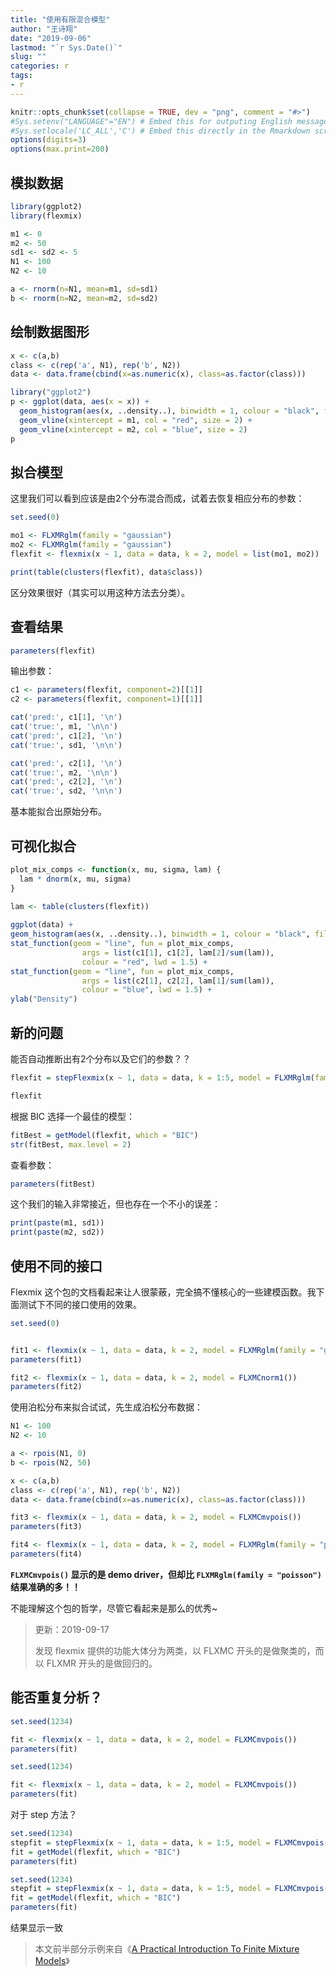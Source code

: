 ```yaml
---
title: "使用有限混合模型"
author: "王诗翔"
date: "2019-09-06"
lastmod: "`r Sys.Date()`"
slug: ""
categories: r
tags:
- r
---
```


```r
knitr::opts_chunk$set(collapse = TRUE, dev = "png", comment = "#>")
#Sys.setenv("LANGUAGE"="EN") # Embed this for outputing English message
#Sys.setlocale('LC_ALL','C') # Embed this directly in the Rmarkdown script that contains the Chinese character comment
options(digits=3)
options(max.print=200)
```

## 模拟数据

```r
library(ggplot2)
library(flexmix)
```


```r
m1 <- 0
m2 <- 50
sd1 <- sd2 <- 5
N1 <- 100
N2 <- 10

a <- rnorm(n=N1, mean=m1, sd=sd1)
b <- rnorm(n=N2, mean=m2, sd=sd2)
```

## 绘制数据图形

```r
x <- c(a,b)
class <- c(rep('a', N1), rep('b', N2))
data <- data.frame(cbind(x=as.numeric(x), class=as.factor(class)))

library("ggplot2")
p <- ggplot(data, aes(x = x)) + 
  geom_histogram(aes(x, ..density..), binwidth = 1, colour = "black", fill = "white") +
  geom_vline(xintercept = m1, col = "red", size = 2) + 
  geom_vline(xintercept = m2, col = "blue", size = 2)
p
```

## 拟合模型


这里我们可以看到应该是由2个分布混合而成，试着去恢复相应分布的参数：

```r
set.seed(0)

mo1 <- FLXMRglm(family = "gaussian")
mo2 <- FLXMRglm(family = "gaussian")
flexfit <- flexmix(x ~ 1, data = data, k = 2, model = list(mo1, mo2))
```

```r
print(table(clusters(flexfit), data$class))
```


区分效果很好（其实可以用这种方法去分类）。

## 查看结果

```r
parameters(flexfit)
```

输出参数：

```r
c1 <- parameters(flexfit, component=2)[[1]]
c2 <- parameters(flexfit, component=1)[[1]]

cat('pred:', c1[1], '\n')
cat('true:', m1, '\n\n')
cat('pred:', c1[2], '\n')
cat('true:', sd1, '\n\n')

cat('pred:', c2[1], '\n')
cat('true:', m2, '\n\n')
cat('pred:', c2[2], '\n')
cat('true:', sd2, '\n\n')
```

基本能拟合出原始分布。

## 可视化拟合

```r
plot_mix_comps <- function(x, mu, sigma, lam) {
  lam * dnorm(x, mu, sigma)
}

lam <- table(clusters(flexfit))
  
ggplot(data) +
geom_histogram(aes(x, ..density..), binwidth = 1, colour = "black", fill = "white") +
stat_function(geom = "line", fun = plot_mix_comps,
                args = list(c1[1], c1[2], lam[2]/sum(lam)),
                colour = "red", lwd = 1.5) +
stat_function(geom = "line", fun = plot_mix_comps,
                args = list(c2[1], c2[2], lam[1]/sum(lam)),
                colour = "blue", lwd = 1.5) +
ylab("Density")
```

## 新的问题

能否自动推断出有2个分布以及它们的参数？？

```r
flexfit = stepFlexmix(x ~ 1, data = data, k = 1:5, model = FLXMRglm(family = "gaussian"))
```

```r
flexfit
```

根据 BIC 选择一个最佳的模型：

```r
fitBest = getModel(flexfit, which = "BIC")
str(fitBest, max.level = 2)
```

查看参数：

```r
parameters(fitBest)
```

这个我们的输入非常接近，但也存在一个不小的误差：

```r
print(paste(m1, sd1))  
print(paste(m2, sd2))
```

## 使用不同的接口

Flexmix 这个包的文档看起来让人很蒙蔽，完全搞不懂核心的一些建模函数。我下面测试下不同的接口使用的效果。

```r
set.seed(0)


fit1 <- flexmix(x ~ 1, data = data, k = 2, model = FLXMRglm(family = "gaussian"))
parameters(fit1)
```

```r
fit2 <- flexmix(x ~ 1, data = data, k = 2, model = FLXMCnorm1())
parameters(fit2)
```

使用泊松分布来拟合试试，先生成泊松分布数据：

```r
N1 <- 100
N2 <- 10

a <- rpois(N1, 0)
b <- rpois(N2, 50)

x <- c(a,b)
class <- c(rep('a', N1), rep('b', N2))
data <- data.frame(cbind(x=as.numeric(x), class=as.factor(class)))
```


```r
fit3 <- flexmix(x ~ 1, data = data, k = 2, model = FLXMCmvpois())
parameters(fit3)
```

```r
fit4 <- flexmix(x ~ 1, data = data, k = 2, model = FLXMRglm(family = "poisson"))
parameters(fit4)
```

**`FLXMCmvpois()` 显示的是 demo driver，但却比 `FLXMRglm(family = "poisson")` 结果准确的多！！**

不能理解这个包的哲学，尽管它看起来是那么的优秀~

> 更新：2019-09-17
>
> 发现 flexmix 提供的功能大体分为两类，以 FLXMC 开头的是做聚类的，而以 FLXMR 开头的是做回归的。

## 能否重复分析？

```r
set.seed(1234)

fit <- flexmix(x ~ 1, data = data, k = 2, model = FLXMCmvpois())
parameters(fit)
```

```r
set.seed(1234)

fit <- flexmix(x ~ 1, data = data, k = 2, model = FLXMCmvpois())
parameters(fit)
```

对于 step 方法？

```r
set.seed(1234)
stepfit = stepFlexmix(x ~ 1, data = data, k = 1:5, model = FLXMCmvpois())
fit = getModel(flexfit, which = "BIC")
parameters(fit)
```

```r
set.seed(1234)
stepfit = stepFlexmix(x ~ 1, data = data, k = 1:5, model = FLXMCmvpois())
fit = getModel(flexfit, which = "BIC")
parameters(fit)
```

结果显示一致

> 本文前半部分示例来自《[A Practical Introduction To Finite Mixture Models](https://jef.works/blog/2017/08/05/a-practical-introduction-to-finite-mixture-models/)》
